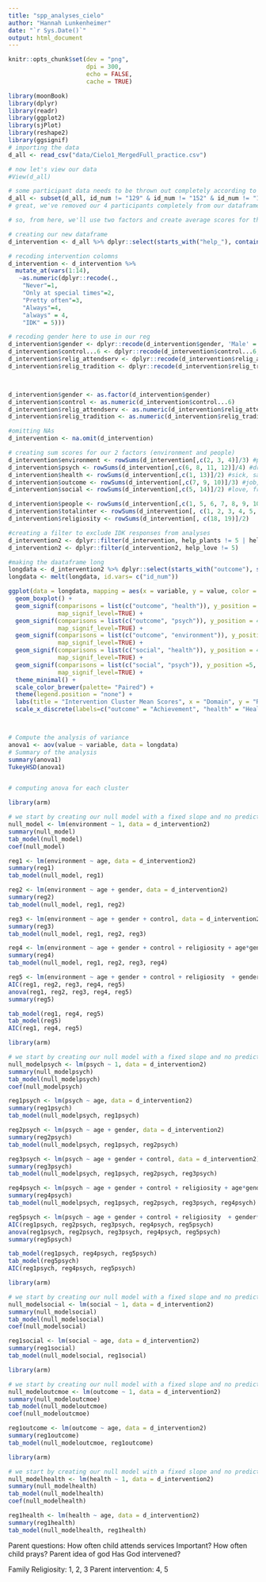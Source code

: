 ```yaml
---
title: "spp_analyses_cielo"
author: "Hannah Lunkenheimer"
date: "`r Sys.Date()`"
output: html_document
---
```

```r

knitr::opts_chunk$set(dev = "png",
                      dpi = 300,
                      echo = FALSE,
                      cache = TRUE)

library(moonBook)
library(dplyr)
library(readr)
library(ggplot2)
library(sjPlot)
library(reshape2)
library(ggsignif)
# importing the data
d_all <- read_csv("data/Cielo1_MergedFull_practice.csv")

# now let's view our data
#View(d_all)

# some participant data needs to be thrown out completely according to the red rows in our CSV file, so let's remove those participants completely here (ID 129, 152, 175, and 277)
d_all <- subset(d_all, id_num != "129" & id_num != "152" & id_num != "175" & id_num != "277")
# great, we've removed our 4 participants completely from our dataframe d_all and now have all of the participants we can use for analyses

```

```r
# so, from here, we'll use two factors and create average scores for them

# creating our new dataframe
d_intervention <- d_all %>% dplyr::select(starts_with("help_"), contains(c("helop_friends", "age", "gender", "control...6", "relig_attendserv", "relig_tradition", "id_num")))

# recoding intervention colomns 
d_intervention <- d_intervention %>% 
  mutate_at(vars(1:14),
   ~as.numeric(dplyr::recode(.,
    "Never"=1,
    "Only at special times"=2,
    "Pretty often"=3,
    "Always"=4,
    "always" = 4,
    "IDK" = 5)))

# recoding gender here to use in our reg
d_intervention$gender <- dplyr::recode(d_intervention$gender, 'Male' = 1, 'Female'=2)
d_intervention$control...6 <- dplyr::recode(d_intervention$control...6, 'Really Disagree' = 6, 'Disagree'=5, 'Kind of Disagree' = 4, 'Kind of Agree' = 3, 'Agree' = 2, 'Really Agree' = 1)
d_intervention$relig_attendserv <- dplyr::recode(d_intervention$relig_attendserv, 'Never' = 1, 'Less than once a year'=2, 'A few times a year' = 3, 'A few times a month' = 4, 'A few times a week' = 5, 'Daily' = 6)
d_intervention$relig_tradition <- dplyr::recode(d_intervention$relig_tradition, 'Not at all important' = 1, 'Minimally important'=2, 'Moderately important' = 3, 'Very important' = 4)



d_intervention$gender <- as.factor(d_intervention$gender)
d_intervention$control <- as.numeric(d_intervention$control...6)
d_intervention$relig_attendserv <- as.numeric(d_intervention$relig_attendserv)
d_intervention$relig_tradition <- as.numeric(d_intervention$relig_tradition)

#omitting NAs
d_intervention <- na.omit(d_intervention)

# creating sum scores for our 2 factors (environment and people)
d_intervention$environment <- rowSums(d_intervention[,c(2, 3, 4)]/3) #plants, sun, seasons
d_intervention$psych <- rowSums(d_intervention[,c(6, 8, 11, 12)]/4) #dreams, happy, brave decisions
d_intervention$health <- rowSums(d_intervention[,c(1, 13)]/2) #sick, safe
d_intervention$outcome <- rowSums(d_intervention[,c(7, 9, 10)]/3) #job, sports, find
d_intervention$social <- rowSums(d_intervention[,c(5, 14)]/2) #love, friends

d_intervention$people <- rowSums(d_intervention[,c(1, 5, 6, 7, 8, 9, 10, 11, 12, 13, 14)]/11)
d_intervention$totalinter <- rowSums(d_intervention[, c(1, 2, 3, 4, 5, 6, 7, 8, 9, 10, 11, 12, 13, 14)]/14)
d_intervention$religiosity <- rowSums(d_intervention[, c(18, 19)]/2)

#creating a filter to exclude IDK responses from analyses
d_intervention2 <- dplyr::filter(d_intervention, help_plants != 5 | help_love != 5) 
d_intervention2 <- dplyr::filter(d_intervention2, help_love != 5) 


```

```r
#making the daataframe long
longdata <- d_intervention2 %>% dplyr::select(starts_with("outcome"), starts_with("health"), starts_with("psych"), starts_with("social"), starts_with("environment"), starts_with("id_num")) 
longdata <- melt(longdata, id.vars= c("id_num"))

ggplot(data = longdata, mapping = aes(x = variable, y = value, color = variable)) + 
  geom_boxplot() +
  geom_signif(comparisons = list(c("outcome", "health")), y_position = 4.00,
              map_signif_level=TRUE) +
  geom_signif(comparisons = list(c("outcome", "psych")), y_position = 4.25,
              map_signif_level=TRUE) +
  geom_signif(comparisons = list(c("outcome", "environment")), y_position = 4.5,
              map_signif_level=TRUE) +
  geom_signif(comparisons = list(c("social", "health")), y_position = 4.75,
              map_signif_level=TRUE) +
  geom_signif(comparisons = list(c("social", "psych")), y_position =5,
              map_signif_level=TRUE) +
  theme_minimal() +
  scale_color_brewer(palette= "Paired") +
  theme(legend.position = "none") +
  labs(title = "Intervention Cluster Mean Scores", x = "Domain", y = "Response") + 
  scale_x_discrete(labels=c("outcome" = "Achievement", "health" = "Health", "social" = "Social", "psych" = "Psychology", "environment" = "Nature"))



# Compute the analysis of variance
anova1 <- aov(value ~ variable, data = longdata)
# Summary of the analysis
summary(anova1)
TukeyHSD(anova1)


# computing anova for each cluster

```

```r
library(arm)

# we start by creating our null model with a fixed slope and no predictors
null_model <- lm(environment ~ 1, data = d_intervention2)
summary(null_model)
tab_model(null_model)
coef(null_model)

reg1 <- lm(environment ~ age, data = d_intervention2)
summary(reg1)
tab_model(null_model, reg1)

reg2 <- lm(environment ~ age + gender, data = d_intervention2)
summary(reg2)
tab_model(null_model, reg1, reg2)

reg3 <- lm(environment ~ age + gender + control, data = d_intervention2)
summary(reg3)
tab_model(null_model, reg1, reg2, reg3)

reg4 <- lm(environment ~ age + gender + control + religiosity + age*gender + age*control + gender*control + age*religiosity + gender*religiosity + control*religiosity, data = d_intervention2)
summary(reg4)
tab_model(null_model, reg1, reg2, reg3, reg4)

reg5 <- lm(environment ~ age + gender + control + religiosity  + gender*control, data = d_intervention2)
AIC(reg1, reg2, reg3, reg4, reg5)
anova(reg1, reg2, reg3, reg4, reg5)
summary(reg5)

tab_model(reg1, reg4, reg5)
tab_model(reg5)
AIC(reg1, reg4, reg5)

```

```r
library(arm)

# we start by creating our null model with a fixed slope and no predictors
null_modelpsych <- lm(psych ~ 1, data = d_intervention2)
summary(null_modelpsych)
tab_model(null_modelpsych)
coef(null_modelpsych)

reg1psych <- lm(psych ~ age, data = d_intervention2)
summary(reg1psych)
tab_model(null_modelpsych, reg1psych)

reg2psych <- lm(psych ~ age + gender, data = d_intervention2)
summary(reg2psych)
tab_model(null_modelpsych, reg1psych, reg2psych)

reg3psych <- lm(psych ~ age + gender + control, data = d_intervention2)
summary(reg3psych)
tab_model(null_modelpsych, reg1psych, reg2psych, reg3psych)

reg4psych <- lm(psych ~ age + gender + control + religiosity + age*gender + age*control + gender*control + age*religiosity + gender*religiosity + control*religiosity, data = d_intervention2)
summary(reg4psych)
tab_model(null_modelpsych, reg1psych, reg2psych, reg3psych, reg4psych)

reg5psych <- lm(psych ~ age + gender + control + religiosity  + gender*control, data = d_intervention2)
AIC(reg1psych, reg2psych, reg3psych, reg4psych, reg5psych)
anova(reg1psych, reg2psych, reg3psych, reg4psych, reg5psych)
summary(reg5psych)

tab_model(reg1psych, reg4psych, reg5psych)
tab_model(reg5psych)
AIC(reg1psych, reg4psych, reg5psych)

```

```r
library(arm)

# we start by creating our null model with a fixed slope and no predictors
null_modelsocial <- lm(social ~ 1, data = d_intervention2)
summary(null_modelsocial)
tab_model(null_modelsocial)
coef(null_modelsocial)

reg1social <- lm(social ~ age, data = d_intervention2)
summary(reg1social)
tab_model(null_modelsocial, reg1social)

```

```r
library(arm)

# we start by creating our null model with a fixed slope and no predictors
null_modeloutcmoe <- lm(outcome ~ 1, data = d_intervention2)
summary(null_modeloutcmoe)
tab_model(null_modeloutcmoe)
coef(null_modeloutcmoe)

reg1outcome <- lm(outcome ~ age, data = d_intervention2)
summary(reg1outcome)
tab_model(null_modeloutcmoe, reg1outcome)

```

```r
library(arm)

# we start by creating our null model with a fixed slope and no predictors
null_modelhealth <- lm(health ~ 1, data = d_intervention2)
summary(null_modelhealth)
tab_model(null_modelhealth)
coef(null_modelhealth)

reg1health <- lm(health ~ age, data = d_intervention2)
summary(reg1health)
tab_model(null_modelhealth, reg1health)

```

Parent questions: 
How often child attends services
Important?
How often child prays?
Parent idea of god
Has God intervened?

Family Religiosity:  1, 2, 3
Parent intervention: 4, 5

```r


```